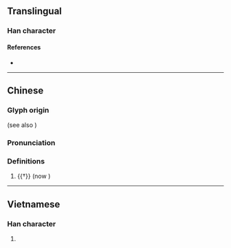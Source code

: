 {{character info}}
==Translingual==

===Han character===
{{Han char|rn=94|rad=犬|as=06|sn=9|four=44211|canj=KHJKP|ids=⿰犭老}}

====References====
* {{Han ref|kx=0711.080|dkj=20394|dj=1123.070|hdz=21343.030|uh=72EB|ud=29419|bh=CFC1|bd=53185}}

----

==Chinese==
{{zh-forms}}

===Glyph origin===
{{Han etym}}
{{Han compound|犬|t1=dog|老|c1=s|c2=p|ls=psc}} (see also {{w|Graphic pejoratives in written Chinese#Dog radical}})

===Pronunciation===
{{zh-pron
|m=lǎo
|mc=y
|oc=y
|cat=
}}

===Definitions===
{{zh-hanzi}}

# {{†}} {{lbl|zh|derogatory}} {{zh-only|犵狫|[[Gelao]] [people]}} (now {{l|zh|仡佬}})

----

==Vietnamese==

===Han character===
{{vi-readings|readings=Lào}}

# {{rfdef|vi}}

{{cln|vi|Han tu}}